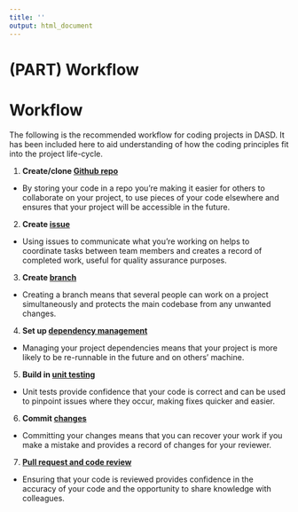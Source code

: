 ```yaml
---
title: ''
output: html_document
---
```

# (PART) Workflow {-}

# Workflow {-#wf}

The following is the recommended workflow for coding projects in DASD. It has been included here to aid understanding of how the coding principles fit into the project life-cycle.  

1. **Create/clone [Github repo](#versioncontrol)**  
  - By storing your code in a repo you're making it easier for others to collaborate on your project, to use pieces of your code elsewhere and ensures that your project will be accessible in the future.
2. **Create [issue](#versioncontrol)**  
  - Using issues to communicate what you're working on helps to coordinate tasks between team members and creates a record of completed work, useful for quality assurance purposes. 
3. **Create [branch](#versioncontrol)**  
  - Creating a branch means that several people can work on a project simultaneously and protects the main codebase from any unwanted changes.  
4. **Set up [dependency management](#projdep)**  
  - Managing your project dependencies means that your project is more likely to be re-runnable in the future and on others' machine.  
5. **Build in [unit testing](#unittest)**  
  - Unit tests provide confidence that your code is correct and can be used to pinpoint issues where they occur, making fixes quicker and easier.  
6. **Commit [changes](#versioncontrol)**  
  - Committing your changes means that you can recover your work if you make a mistake and provides a record of changes for your reviewer.  
7. **[Pull request and code review](#review)**  
  - Ensuring that your code is reviewed provides confidence in the accuracy of your code and the opportunity to share knowledge with colleagues. 


